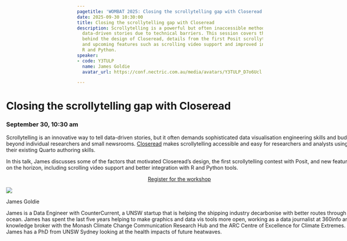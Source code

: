 ```yaml
---
pagetitle: 'WOMBAT 2025: Closing the scrollytelling gap with Closeread'
date: 2025-09-30 10:30:00
title: Closing the scrollytelling gap with Closeread
description: Scrollytelling is a powerful but often inaccessible method for presenting
  data-driven stories due to technical barriers. This session covers the motivations
  behind the design of Closeread, details from the first Posit scrollytelling contest,
  and upcoming features such as scrolling video support and improved integration with
  R and Python.
speaker:
- code: Y3TULP
  name: James Goldie
  avatar_url: https://conf.nectric.com.au/media/avatars/Y3TULP_D7o6Ucl.jpg

---
```


:::::: {.grid style="width: 100vw;  transform: translateX(-20%);"}
::: {#sponsors_banner .g-col-12 .title}
# Closing the scrollytelling gap with Closeread

### September 30, 10:30 am
:::

::: {.g-col-12 .full_text_block style="min-width: 640px; max-width:1080px; margin: 0 auto"}

Scrollytelling is an innovative way to tell data-driven stories, but it often demands sophisticated data visualisation engineering skills and budgets beyond individual researchers and small newsrooms. [Closeread](https://closeread.dev/) makes scrollytelling accessible and easy for researchers and analysts using their existing Quarto authoring skills.

​In this talk, James discusses some of the factors that motivated Closeread's design, the first scrollytelling contest with Posit, and new features on the horizon, including scrolling video support and better integration with R and Python tools.



:::{.register-btn style="width: 20%; margin: 0 auto; display: block"}
[Register for the workshop](https://events.humanitix.com/wombat-2025-day-2-workshop)
:::



::: speaker

:::{.speaker-header}
![](https://conf.nectric.com.au/media/avatars/Y3TULP_D7o6Ucl.jpg) 
:::

:::{.speaker-name}
James Goldie
:::

:::{.speaker-bio}
James is a Data Engineer with CounterCurrent, a UNSW startup that is helping the shipping industry decarbonise with better routes through the ocean. James has spent the last five years helping to make graphics and data vis tools more open, working as a data journalist at 360info and a knowledge broker with the Monash Climate Change Communication Research Hub and the ARC Centre of Excellence for Climate Extremes. James has a PhD from UNSW Sydney looking at the health impacts of future heatwaves.
:::

:::



:::

<div>

</div>
::::::

```{=html}
<style>
#title-block-header {
display: none !important;
}
</style>
```
